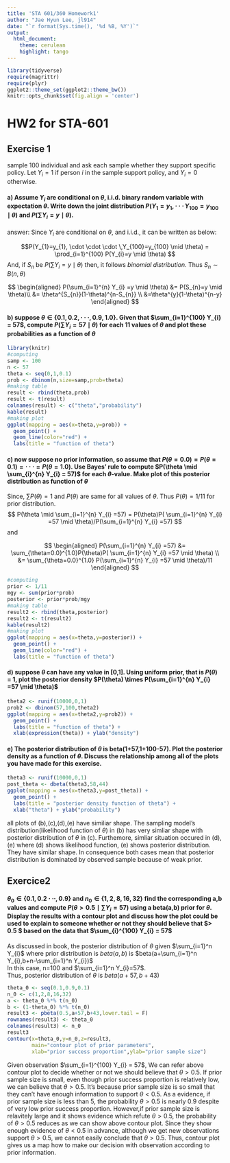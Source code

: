 ```yaml
---
title: 'STA 601/360 Homework1'
author: "Jae Hyun Lee, jl914"
date: "`r format(Sys.time(), '%d %B, %Y')`"
output: 
  html_document:
    theme: cerulean
    highlight: tango
---
```


```r
library(tidyverse)
require(magrittr)
require(plyr)
ggplot2::theme_set(ggplot2::theme_bw())
knitr::opts_chunk$set(fig.align = 'center')
```

# HW2 for STA-601


## Exercise 1
sample 100 individual and ask each sample whether they support specific policy. Let $Y_{i} = 1$ if person $i$ in the sample support policy, and $Y_{i} = 0$ otherwise.  


#### a) Assume $Y_{i}$ are conditional on $\theta$, i.i.d. binary random variable with expectation $\theta$. Write down the joint distribution $P(Y_{1}=y_{1}, \cdot \cdot \cdot \,Y_{100}=y_{100} \mid \theta)$ and $P(\sum Y_{i} = y\mid \theta)$.

answer: Since $Y_{i}$ are conditional on $\theta$, and i.i.d., it can be written as below:

$$P(Y_{1}=y_{1}, \cdot \cdot \cdot \,Y_{100}=y_{100} \mid \theta) = \prod_{i=1}^{100} P(Y_{i}=y \mid \theta) $$ 
And, if $S_{n}$ be $P(\sum Y_{i} = y\mid \theta)$ then, it follows $binomial \; distribution$. Thus $S_{n} \sim B(n,\theta)$

$$
\begin{aligned}
P(\sum_{i=1}^{n} Y_{i} =y \mid \theta) &= P(S_{n}=y \mid \theta)\\ 
&= \theta^{S_{n}}(1-\theta)^{n-S_{n}}  \\
&=\theta^{y}(1-\theta)^{n-y}
\end{aligned}
$$

#### b) suppose $\theta \in \{0.1,0.2,\cdot \cdot \cdot,0.9,1.0\}$. Given that $\sum_{i=1}^{100} Y_{i} = 57$, compute $P(\sum Y_{i} = 57\mid \theta)$ for each 11 values of $\theta$ and plot these probabilities as a function of $\theta$

```r
library(knitr)
#computing
samp <- 100
n <- 57
theta <- seq(0,1,0.1)
prob <- dbinom(n,size=samp,prob=theta)
#making table
result <- rbind(theta,prob)
result <- t(result)
colnames(result) <- c("theta","probability")
kable(result)
#making plot
ggplot(mapping = aes(x=theta,y=prob)) +
  geom_point() +
  geom_line(color="red") +
  labs(title = "function of theta")
```

#### c) now suppose no prior information, so assume that $P(\theta = 0.0) = P(\theta = 0.1) = \cdot \cdot \cdot = P(\theta = 1.0)$. Use Bayes' rule to compute $P(\theta \mid \sum_{i}^{n} Y_{i} = 57)$ for each $\theta$-value. Make plot of this posterior distribution as function of $\theta$

Since, $\sum P(\theta) = 1$ and $P(\theta)$ are same for all values of $\theta$. Thus $P(\theta)=1/11$ for prior distribution. 
$$
P(\theta \mid \sum_{i=1}^{n} Y_{i} =57) = P(\theta)P( \sum_{i=1}^{n} Y_{i} =57 \mid \theta)/P(\sum_{i=1}^{n} Y_{i} =57)
$$ 
and 

$$
\begin{aligned}
P(\sum_{i=1}^{n} Y_{i} =57) &= \sum_{\theta=0.0}^{1.0}P(\theta)P( \sum_{i=1}^{n} Y_{i} =57 \mid \theta) \\
&= \sum_{\theta=0.0}^{1.0} P(\sum_{i=1}^{n} Y_{i} =57 \mid \theta)/11
\end{aligned}
$$

```r
#computing
prior <- 1/11
mgy <- sum(prior*prob)
posterior <- prior*prob/mgy
#making table
result2 <- rbind(theta,posterior)
result2 <- t(result2)
kable(result2)
#making plot
ggplot(mapping = aes(x=theta,y=posterior)) +
  geom_point() +
  geom_line(color="red") +
  labs(title = "function of theta")
```

#### d) suppose $\theta$ can have any value in [0,1]. Using uniform prior, that is $P(\theta)$ = 1, plot the posterior density $P(\theta) \times P(\sum_{i=1}^{n} Y_{i} =57 \mid \theta)$ 


```r
theta2 <- runif(10000,0,1)
prob2 <- dbinom(57,100,theta2)
ggplot(mapping = aes(x=theta2,y=prob2)) +
  geom_point() +
  labs(title = "function of theta") +
  xlab(expression(theta)) + ylab("density")
```

#### e) The posterior distribution of $\theta$ is beta(1+57,1+100-57). Plot the posterior density as a function of $\theta$. Discuss the relationship among all of the plots you have made for this exercise.

```r
theta3 <- runif(10000,0,1)
post_theta <- dbeta(theta3,58,44)
ggplot(mapping = aes(x=theta3,y=post_theta)) +
  geom_point() +
  labs(title = "posterior density function of theta") +
  xlab("theta") + ylab("probability")
```
all plots of (b),(c),(d),(e) have similiar shape. The sampling model's distribution(likelihood function of $\theta$) in (b) has very simliar shape with posterior distribution of $\theta$ in (c). Furthemore, simliar situation occured in (d), (e) where (d) shows likelihood function, (e) shows posterior distribution. They have similar shape. In consequence both cases mean that posterior distribution is dominated by observed sample because of weak prior.  

## Exercice2

#### $\theta_{0} \in \{0.1,0.2 \cdot \cdot \cdot,0.9\}$ and $n_{0} \in \{1,2,8,16,32\}$ find the corresponding a,b values and compute $P(\theta > 0.5 \mid \sum Y_{i} = 57)$ using a beta(a,b) prior for $\theta$. Display the results with a contour plot and discuss how the plot could be used to explain to someone whether or not they should believe that $\theta > 0.5 $ based on the data that $\sum_{i}^{100} Y_{i} = 57$ 

As discussed in book, the posterior distribution of $\theta$ given $\sum_{i=1}^n Y_{i}$ where prior distribution is $beta(a,b)$ is $beta(a+\sum_{i=1}^n Y_{i},b+n-\sum_{i=1}^n Y_{i})$   
In this case, n=100 and $\sum_{i=1}^n Y_{i}=57$.  
Thus, posterior distribution of $\theta$ is $beta(a+57,b+43)$

```r
theta_0 <- seq(0.1,0.9,0.1)
n_0 <- c(1,2,8,16,32)
a <- theta_0 %*% t(n_0)
b <- (1-theta_0) %*% t(n_0)
result3 <- pbeta(0.5,a+57,b+43,lower.tail = F)
rownames(result3) <- theta_0
colnames(result3) <- n_0
result3
contour(x=theta_0,y=n_0,z=result3,
        main="contour plot of prior parameters",
        xlab="prior success proportion",ylab="prior sample size")
```
Given observation $\sum_{i=1}^{100} Y_{i} = 57$, We can refer above contour plot to decide whether or not we should believe that $\theta >0.5$. If prior sample size is small, even though prior success proportion is relatively low, we can believe that $\theta >0.5$. It's because prior sample size is so small that they can't have enough information to support $\theta <0.5$. As a evidence, if prior sample size is less than 5, the probability $\theta >0.5$ is nearly 0.9 despite of very low prior success proportion. However,if prior sample size is relavitely large and it shows evidence which refute $\theta >0.5$, the probability of $\theta >0.5$ reduces as we can show above contour plot. Since they show enough evidence of $\theta <0.5$ in advance, although we get new observations support $\theta >0.5$,  we cannot easily conclude that $\theta >0.5$. Thus, contour plot gives us a map how to make our decision with observation according to prior information.
